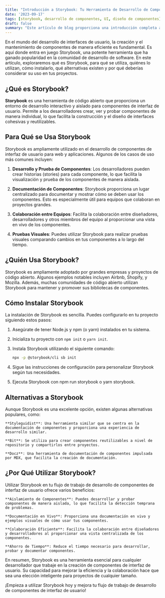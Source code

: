 ```yaml
---
title: "Introducción a Storybook: Tu Herramienta de Desarrollo de Componentes"
date: '2023-09-17'
tags: [storybook, desarrollo de componentes, UI, diseño de componentes]
draft: false
summary: "Este artículo de blog proporciona una introducción completa a Storybook, su uso, quiénes lo utilizan, cómo instalarlo, alternativas y las razones para considerar su uso en tus proyectos. Puedes personalizarlo y ampliarlo según tus necesidades y preferencias."
---
```

En el mundo del desarrollo de interfaces de usuario, la creación y el mantenimiento de componentes de manera eficiente es fundamental. Es aquí donde entra en juego Storybook, una potente herramienta que ha ganado popularidad en la comunidad de desarrollo de software. En este artículo, exploraremos qué es Storybook, para qué se utiliza, quiénes lo utilizan, cómo instalarlo, qué alternativas existen y por qué deberías considerar su uso en tus proyectos.

## ¿Qué es Storybook?

**Storybook** es una herramienta de código abierto que proporciona un entorno de desarrollo interactivo y aislado para componentes de interfaz de usuario. Permite a los desarrolladores crear, ver y probar componentes de manera individual, lo que facilita la construcción y el diseño de interfaces cohesivas y reutilizables.

## Para Qué se Usa Storybook

Storybook es ampliamente utilizado en el desarrollo de componentes de interfaz de usuario para web y aplicaciones. Algunos de los casos de uso más comunes incluyen:

1. **Desarrollo y Prueba de Componentes**: Los desarrolladores pueden crear historias (stories) para cada componente, lo que facilita la visualización y prueba de los componentes de manera aislada.

2. **Documentación de Componentes**: Storybook proporciona un lugar centralizado para documentar y mostrar cómo se deben usar los componentes. Esto es especialmente útil para equipos que colaboran en proyectos grandes.

3. **Colaboración entre Equipos**: Facilita la colaboración entre diseñadores, desarrolladores y otros miembros del equipo al proporcionar una vista en vivo de los componentes.

4. **Pruebas Visuales**: Puedes utilizar Storybook para realizar pruebas visuales comparando cambios en tus componentes a lo largo del tiempo.

## ¿Quién Usa Storybook?

Storybook es ampliamente adoptado por grandes empresas y proyectos de código abierto. Algunos ejemplos notables incluyen Airbnb, Shopify, y Mozilla. Además, muchas comunidades de código abierto utilizan Storybook para mantener y promover sus bibliotecas de componentes.

## Cómo Instalar Storybook

La instalación de Storybook es sencilla. Puedes configurarlo en tu proyecto siguiendo estos pasos:

1. Asegúrate de tener Node.js y npm (o yarn) instalados en tu sistema.

2. Inicializa tu proyecto con `npm init` o `yarn init`.

3. Instala Storybook utilizando el siguiente comando:

   ```bash
   npx -p @storybook/cli sb init
    ```
4. Sigue las instrucciones de configuración para personalizar Storybook según tus necesidades.
5.  Ejecuta Storybook con npm run storybook o yarn storybook.

## Alternativas a Storybook

Aunque Storybook es una excelente opción, existen algunas alternativas populares, como:

    **Styleguidist**: Una herramienta similar que se centra en la documentación de componentes y proporciona una experiencia de desarrollo similar.

    **Bit**: Se utiliza para crear componentes reutilizables a nivel de repositorio y compartirlos entre proyectos.

    **Docz**: Una herramienta de documentación de componentes impulsada por MDX, que facilita la creación de documentación.

## ¿Por Qué Utilizar Storybook?

Utilizar Storybook en tu flujo de trabajo de desarrollo de componentes de interfaz de usuario ofrece varios beneficios:

    **Aislamiento de Componentes**: Puedes desarrollar y probar componentes de manera aislada, lo que facilita la detección temprana de problemas.

    **Documentación en Vivo**: Proporciona una documentación en vivo y ejemplos visuales de cómo usar tus componentes.

    **Colaboración Eficiente**: Facilita la colaboración entre diseñadores y desarrolladores al proporcionar una vista centralizada de los componentes.

    **Ahorro de Tiempo**: Reduce el tiempo necesario para desarrollar, probar y documentar componentes.

En resumen, Storybook es una herramienta esencial para cualquier desarrollador que trabaje en la creación de componentes de interfaz de usuario. Su capacidad para mejorar la eficiencia y la colaboración hace que sea una elección inteligente para proyectos de cualquier tamaño.

¡Empieza a utilizar Storybook hoy y mejora tu flujo de trabajo de desarrollo de componentes de interfaz de usuario!
